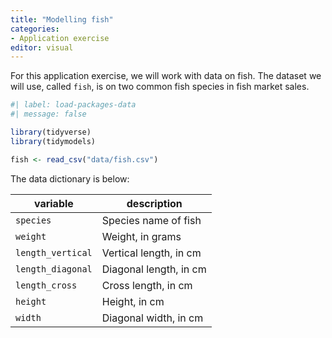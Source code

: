 ```yaml
---
title: "Modelling fish"
categories:
- Application exercise
editor: visual
---
```


  For this application exercise, we will work with data on fish. The dataset we will use, called `fish`, is on two common fish species in fish market sales.

```r
#| label: load-packages-data
#| message: false

library(tidyverse)
library(tidymodels)

fish <- read_csv("data/fish.csv")
```

The data dictionary is below:

  | **variable**      | **description**        |
  |-------------------|------------------------|
  | `species`         | Species name of fish   |
  | `weight`          | Weight, in grams       |
  | `length_vertical` | Vertical length, in cm |
  | `length_diagonal` | Diagonal length, in cm |
  | `length_cross`    | Cross length, in cm    |
  | `height`          | Height, in cm          |
  | `width`           | Diagonal width, in cm  |
